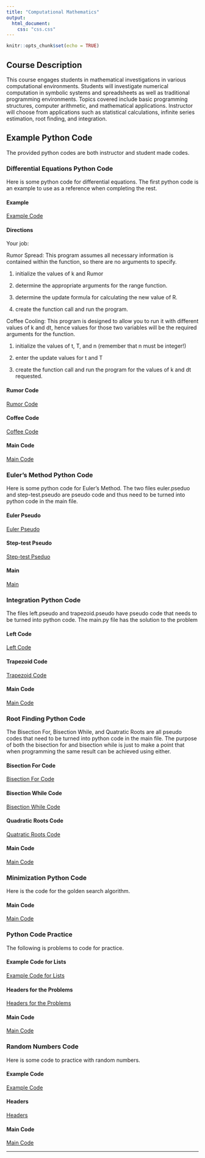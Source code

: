 ```yaml
---
title: "Computational Mathematics"
output:
  html_document:
    css: "css.css"
---
```


```r
knitr::opts_chunk$set(echo = TRUE)
```

## Course Description

This course engages students in mathematical investigations in various computational environments. Students will investigate numerical computation in symbolic systems and spreadsheets as well as traditional programming environments. Topics covered include basic programming structures, computer arithmetic, and mathematical applications. Instructor will choose from applications such as statistical calculations, infinite series estimation, root finding, and integration.

## Example Python Code

The provided python codes are both instructor and student made codes. 


### Differential Equations Python Code

Here is some python code for differential equations. The first python code is an example to use as a reference when completing the rest. 

#### Example

[Example Code](A6/Example.py)

#### Directions

Your job:  

Rumor Spread: This program assumes all necessary information is contained within the function, so there are no arguments to specify.

1) initialize the values of k and Rumor

2) determine the appropriate arguments for the range function.

3) determine the update formula for calculating the new value of R.

4) create the function call and run the program.


Coffee Cooling: This program is designed to allow you to run it with different values of k and dt, hence values for those two variables will be the required arguments for the function.

1) initialize the values of t, T, and n (remember that n must be integer!)

2) enter the update values for t and T

3) create the function call and run the program for the values of k and dt requested.

#### Rumor Code

[Rumor Code](A6/rumor.py)

#### Coffee Code

[Coffee Code](A6/coffee.py)

#### Main Code

[Main Code](A6/main.py)


### Euler's Method Python Code

Here is some python code for Euler's Method. The two files euler.pseduo and step-test.pseudo are pseudo code and thus need to be turned into python code in the main file.

#### Euler Pseudo

[Euler Pseudo](A7/euler.pseudo)

#### Step-test Pseudo

[Step-test Pseduo](A7/step-test.pseudo)

#### Main

[Main](A7/main.py)


### Integration Python Code

The files left.pseudo and trapezoid.pseudo have pseudo code that needs to be turned into python code. The main.py file has the solution to the problem

#### Left Code 

[Left Code](A8/left.pseudo)

#### Trapezoid Code

[Trapezoid Code](A8/trapezoid.pseduo)

#### Main Code 

[Main Code](A8/main.py)


### Root Finding Python Code

The Bisection For, Bisection While, and Quatratic Roots are all pseudo codes that need to be turned into python code in the main file. The purpose of both the bisection for and bisection while is just to make a point that when programming the same result can be achieved using either. 

#### Bisection For Code

[Bisection For Code](A9/bisection_for.pseudo)

#### Bisection While Code

[Bisection While Code](A9/bisection_while.pseudo)

#### Quadratic Roots Code

[Quatratic Roots Code](A9/quad_roots.pseudo)

#### Main Code

[Main Code](A9/main.py)


### Minimization Python Code

Here is the code for the golden search algorithm.

#### Main Code

[Main Code](A10/main.py)


### Python Code Practice

The following is problems to code for practice.

#### Example Code for Lists

[Example Code for Lists](A11/example.py)

#### Headers for the Problems

[Headers for the Problems](A11/headers_for_the_problems.txt)

#### Main Code

[Main Code](A11/main.py)


### Random Numbers Code

Here is some code to practice with random numbers.

#### Example Code

[Example Code](A12/example.py)

#### Headers

[Headers](A12/headers.txt)

#### Main Code

[Main Code](A12/main.py)

__________
